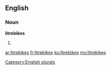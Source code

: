 ==English==

===Noun===
'''litrebikes'''

# {{plural of|litrebike}}

[[Category:English plurals]]

[[ar:litrebikes]]
[[fr:litrebikes]]
[[ku:litrebikes]]
[[my:litrebikes]]